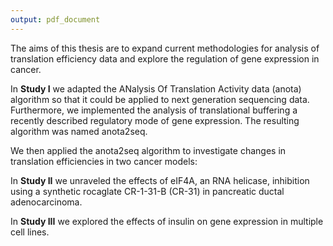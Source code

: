 ```yaml
---
output: pdf_document
---
```


\chapter{Aims of this thesis}
The aims of this thesis are to expand current methodologies for analysis of translation efficiency data and explore the regulation of gene expression in cancer.

In **Study I** we adapted the ANalysis Of Translation Activity data (anota) algorithm so that it could be applied to next generation sequencing data. Furthermore, we implemented the analysis of translational buffering a recently described regulatory mode of gene expression. The resulting algorithm was named anota2seq.

We then applied the anota2seq algorithm to investigate changes in translation efficiencies in two cancer models:

In **Study II** we unraveled the effects of eIF4A, an RNA helicase, inhibition using a synthetic rocaglate CR-1-31-B (CR-31) in pancreatic ductal adenocarcinoma.

In **Study III** we explored the effects of insulin on gene expression in multiple cell lines.